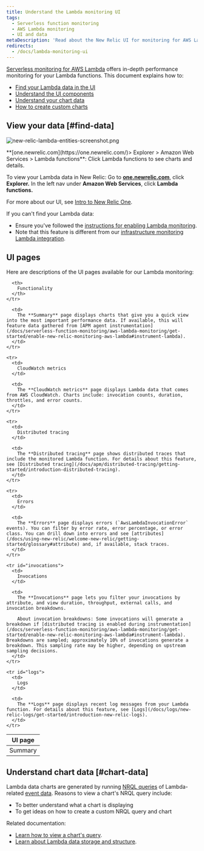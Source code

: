 ```yaml
---
title: Understand the Lambda monitoring UI
tags:
  - Serverless function monitoring
  - AWS Lambda monitoring
  - UI and data
metaDescription: 'Read about the New Relic UI for monitoring for AWS Lambda functions, including details about the UI pages and charts.'
redirects:
  - /docs/lambda-monitoring-ui
---
```



[Serverless monitoring for AWS Lambda](/docs/introduction-new-relic-monitoring-aws-lambda) offers in-depth performance monitoring for your Lambda functions. This document explains how to:

* [Find your Lambda data in the UI](#find-data)
* [Understand the UI components](#ui-pages)
* [Understand your chart data](#chart-data)
* [How to create custom charts](#chart-data)

## View your data [#find-data]

<img
  src={newRelicLambdaEntitiesScreenshot0}
  title="new-relic-lambda-entities-screenshot.png"
  alt="new-relic-lambda-entities-screenshot.png"
/>

<figcaption>
  **[one.newrelic.com](https://one.newrelic.com/)> Explorer > Amazon Web Services > Lambda functions**: Click Lambda functions to see charts and details.
</figcaption>

To view your Lambda data in New Relic: Go to **[one.newrelic.com](https://one.newrelic.com/)**, click **Explorer.** In the left nav under **Amazon Web Services**, click **Lambda functions.**

For more about our UI, see [Intro to New Relic One](/docs/project-wanda-early-access-future-new-relic-platform).

<Callout variant="important">
  If you can't find your Lambda data:

  * Ensure you've followed the [instructions for enabling Lambda monitoring](/docs/install-enable-new-relics-monitoring-aws-lambda).
  * Note that this feature is different from our [infrastructure monitoring Lambda integration](/docs/integrations/amazon-integrations/aws-integrations-list/aws-lambda-monitoring-integration).
</Callout>

## UI pages

Here are descriptions of the UI pages available for our Lambda monitoring:

<table>
  <thead>
    <tr>
      <th style={{ width: "150px" }}>
        UI page
      </th>

      <th>
        Functionality
      </th>
    </tr>
  </thead>

  <tbody>
    <tr>
      <td>
        Summary
      </td>

      <td>
        The **Summary** page displays charts that give you a quick view into the most important performance data. If available, this will feature data gathered from [APM agent instrumentation](/docs/serverless-function-monitoring/aws-lambda-monitoring/get-started/enable-new-relic-monitoring-aws-lambda#instrument-lambda).
      </td>
    </tr>

    <tr>
      <td>
        CloudWatch metrics
      </td>

      <td>
        The **CloudWatch metrics** page displays Lambda data that comes from AWS CloudWatch. Charts include: invocation counts, duration, throttles, and error counts.
      </td>
    </tr>

    <tr>
      <td>
        Distributed tracing
      </td>

      <td>
        The **Distributed tracing** page shows distributed traces that include the monitored Lambda function. For details about this feature, see [Distributed tracing](/docs/apm/distributed-tracing/getting-started/introduction-distributed-tracing).
      </td>
    </tr>

    <tr>
      <td>
        Errors
      </td>

      <td>
        The **Errors** page displays errors (`AwsLambdaInvocationError` events). You can filter by error rate, error percentage, or error class. You can drill down into errors and see [attributes](/docs/using-new-relic/welcome-new-relic/getting-started/glossary#attribute) and, if available, stack traces.
      </td>
    </tr>

    <tr id="invocations">
      <td>
        Invocations
      </td>

      <td>
        The **Invocations** page lets you filter your invocations by attribute, and view duration, throughput, external calls, and invocation breakdowns.

        About invocation breakdowns: Some invocations will generate a breakdown if [distributed tracing is enabled during instrumentation](/docs/serverless-function-monitoring/aws-lambda-monitoring/get-started/enable-new-relic-monitoring-aws-lambda#instrument-lambda). Breakdowns are sampled; approximately 10% of invocations generate a breakdown. This sampling rate may be higher, depending on upstream sampling decisions.
      </td>
    </tr>

    <tr id="logs">
      <td>
        Logs
      </td>

      <td>
        The **Logs** page displays recent log messages from your Lambda function. For details about this feature, see [Logs](/docs/logs/new-relic-logs/get-started/introduction-new-relic-logs).
      </td>
    </tr>
  </tbody>
</table>

## Understand chart data [#chart-data]

Lambda data charts are generated by running [NRQL queries](/docs/insights/nrql-new-relic-query-language/using-nrql/introduction-nrql) of Lambda-related [event data](/docs/understand-your-lambda-data#data-structure). Reasons to view a chart's NRQL query include:

* To better understand what a chart is displaying
* To get ideas on how to create a custom NRQL query and chart

Related documentation:

* [Learn how to view a chart's query](/docs/using-new-relic/user-interface-functions/view-your-data/standard-page-functions#view-query).
* [Learn about Lambda data storage and structure](/docs/understand-your-lambda-data).
